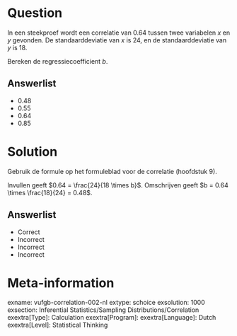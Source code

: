 Question
========

In een steekproef wordt een correlatie van 0.64 tussen twee variabelen *x* en *y* gevonden. De standaarddeviatie van *x* is 24, en de standaarddeviatie van *y* is 18. 

Bereken de regressiecoefficient *b*.
  
Answerlist
----------
* 0.48
* 0.55
* 0.64
* 0.85

Solution
========

Gebruik de formule op het formuleblad voor de correlatie (hoofdstuk 9).

Invullen geeft $0.64 = \frac{24}{18 \times b}$. Omschrijven geeft $b = 0.64 \times \frac{18}{24} = 0.48$.

Answerlist
----------
* Correct
* Incorrect
* Incorrect
* Incorrect

Meta-information
================
exname: vufgb-correlation-002-nl
extype: schoice
exsolution: 1000
exsection: Inferential Statistics/Sampling Distributions/Correlation
exextra[Type]: Calculation
exextra[Program]: 
exextra[Language]: Dutch
exextra[Level]: Statistical Thinking
